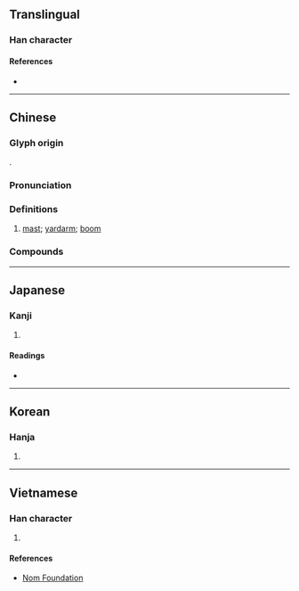 {{also|樯}}
{{character info/new}}
==Translingual==

===Han character===
{{Han char|rn=75|rad=木|as=13|sn=17|four=44961|canj=DGOW|ids=⿰木嗇}}

====References====
* {{Han ref|kx=0557.220|dkj=15687|dj=0947.010|hdz=21299.140|uh=6AA3|ud=27299|bh=C0CE|bd=49358}}

----

==Chinese==
{{zh-forms|s=樯|alt=艢}}

===Glyph origin===
{{Han etym}}
{{Han compound|木|嗇|ls=psc|c1=s|c2=p|t1=tree}}.

===Pronunciation===
{{zh-pron
|m=qiáng
|c=coeng4
|mc=y
|oc=y
|ma=
|cat=n
}}

===Definitions===
{{zh-hanzi}}

# {{lb|zh|literary}} [[mast]]; [[yardarm]]; [[boom]]

===Compounds===
{{zh-der|帆檣}}

----

==Japanese==

===Kanji===
{{ja-kanji|grade=|rs=木13}}

# {{defn|lang=ja|sort=木13}}

====Readings====
* {{ja-readings|on=[[しょう]] (shō)|kun=[[ほばしら]] (hobashira)}}

----

==Korean==

===Hanja===
{{ko-hanja|hangeul=장|eumhun=|rv=jang|mr=chang|y=cang}}

# {{defn|lang=ko|sort=木13}}

----

==Vietnamese==

===Han character===
{{vi-readings|rs=木13| hanviet = tường}}

# {{defn|lang=vi|sort=木13}}

====References====
*[http://nomfoundation.org/common/nom_details.php?codepoint=6aa3 Nom Foundation]
